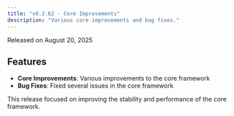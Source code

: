 ```yaml
---
title: "v0.2.62 - Core Improvements"
description: "Various core improvements and bug fixes."
---
```


Released on August 20, 2025

## Features

- **Core Improvements**: Various improvements to the core framework
- **Bug Fixes**: Fixed several issues in the core framework

This release focused on improving the stability and performance of the core framework.


